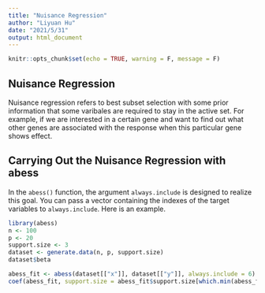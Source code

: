 ```yaml
---
title: "Nuisance Regression"
author: "Liyuan Hu"
date: "2021/5/31"
output: html_document
---
```


```r
knitr::opts_chunk$set(echo = TRUE, warning = F, message = F)
```

## Nuisance Regression

Nuisance regression refers to best subset selection with some prior information that some varibales are required to stay in the active set. For example, if we are interested in a certain gene and want to find out what other genes are associated with the response when this particular gene shows effect.

## Carrying Out the Nuisance Regression with abess

In the `abess()` function, the argument `always.include` is designed to realize this goal. You can pass a vector containing the indexes of the target variables to `always.include`. Here is an example.

```r
library(abess)
n <- 100
p <- 20
support.size <- 3
dataset <- generate.data(n, p, support.size)
dataset$beta

abess_fit <- abess(dataset[["x"]], dataset[["y"]], always.include = 6)
coef(abess_fit, support.size = abess_fit$support.size[which.min(abess_fit$tune.value)])
```